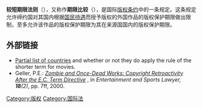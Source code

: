{{NoteTA
|G1=Copyright
}}
{{expand language|1=en|page=|time=2019-06-01T04:28:06+00:00}}
'''较短期限法则'''（{{lang-en|rule of the shorter term}}），又称作'''期限比较'''（{{lang-en|comparison of terms}}），是国际[[版权|版权]][[条约|条约]]中的一条规定。这条规定允许缔约国对其国内根据[[国民待遇|国民待遇]]而授予版权的外国作品的版权保护期限做出限制，至多允许该作品的版权保护期限为其在来源国国内的版权保护期限。

==外部链接==
* [https://web.archive.org/web/20141104070600/http://www.openflix.com/information/non-US-copyright.php Partial list of countries] and whether or not they do apply the rule of the shorter term for movies.
* Geller, P.E.: ''[http://www.pgeller.com/Geller-EC_Copyright_Term.htm Zombie and Once-Dead Works: Copyright Retroactivity After the E.C. Term Directive] {{Wayback|url=http://www.pgeller.com/Geller-EC_Copyright_Term.htm |date=20160303211011 }}'', in ''Entertainment and Sports Lawyer, '''18'''(2)'', pp. 7ff, 2000.

{{stub}}

[[Category:版权|Category:版权]]
[[Category:国际法|Category:国际法]]